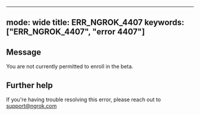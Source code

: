 
---
mode: wide
title: ERR_NGROK_4407
keywords: ["ERR_NGROK_4407", "error 4407"]
---

## Message
You are not currently permitted to enroll in the beta.




## Further help
If you're having trouble resolving this error, please reach out to [support@ngrok.com](mailto:support@ngrok.com?subject=Help%20with%20ERR_NGROK_4407)

